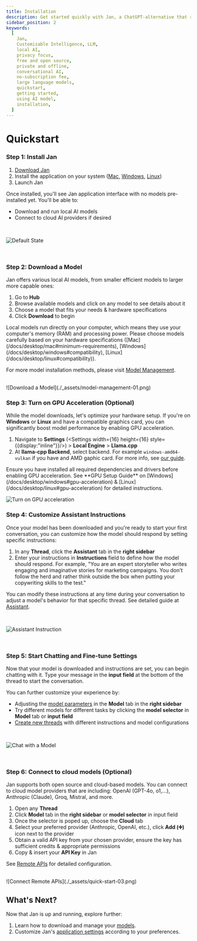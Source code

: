 ```yaml
---
title: Installation
description: Get started quickly with Jan, a ChatGPT-alternative that runs on your own computer, with a local API server. Learn how to install Jan and select an AI model to start chatting.
sidebar_position: 2
keywords:
  [
    Jan,
    Customizable Intelligence, LLM,
    local AI,
    privacy focus,
    free and open source,
    private and offline,
    conversational AI,
    no-subscription fee,
    large language models,
    quickstart,
    getting started,
    using AI model,
    installation,
  ]
---
```




# Quickstart
<Steps>

### Step 1: Install Jan
1. [Download Jan](/download)
2. Install the application on your system ([Mac](/docs/desktop/mac), [Windows](/docs/desktop/windows), [Linux](/docs/desktop/linux))
3. Launch Jan

Once installed, you'll see Jan application interface with no models pre-installed yet. You'll be able to:
- Download and run local AI models
- Connect to cloud AI providers if desired
<br/>

![Default State](./_assets/quick-start-01.png)

<br/>

### Step 2: Download a Model
Jan offers various local AI models, from smaller efficient models to larger more capable ones:
1. Go to **Hub**
2. Browse available models and click on any model to see details about it
3. Choose a model that fits your needs & hardware specifications
4. Click **Download** to begin
<Callout type="info">
Local models run directly on your computer, which means they use your computer's memory (RAM) and processing power. Please choose models carefully based on your hardware specifications ([Mac](/docs/desktop/mac#minimum-requirements), [Windows](/docs/desktop/windows#compatibility), [Linux](/docs/desktop/linux#compatibility)).
</Callout>

For more model installation methods, please visit [Model Management](/docs/models/manage-models).

<br/>
![Download a Model](./_assets/model-management-01.png)
<br/>

### Step 3: Turn on GPU Acceleration (Optional)
While the model downloads, let's optimize your hardware setup. If you're on **Windows** or **Linux** and have a
compatible graphics card, you can significantly boost model performance by enabling GPU acceleration.
1. Navigate to **Settings** (<Settings width={16} height={16} style={{display:"inline"}}/>) > **Local Engine** > **Llama.cpp**
2. At **llama-cpp Backend**, select backend. For example `windows-amd64-vulkan` if you have and AMD gaphic card. For
more info, see [our guide](/docs/local-engines/llama-cpp).

<Callout type="info">
Ensure you have installed all required dependencies and drivers before enabling GPU acceleration. See **GPU Setup Guide**
on [Windows](/docs/desktop/windows#gpu-acceleration) & [Linux](/docs/desktop/linux#gpu-acceleration) for detailed instructions.
</Callout>
<br/>

![Turn on GPU acceleration](./_assets/trouble-shooting-03.png)

### Step 4: Customize Assistant Instructions
Once your model has been downloaded and you're ready to start your first conversation, you can customize how the model
should respond by setting specific instructions:
1. In any **Thread**, click the **Assistant** tab in the **right sidebar**
2. Enter your instructions in **Instructions** field to define how the model should respond. For example, "You are an
expert storyteller who writes engaging and imaginative stories for marketing campaigns. You don't follow the herd and
rather think outside the box when putting your copywriting skills to the test."

You can modify these instructions at any time during your conversation to adjust a model's behavior for that specific
thread. See detailed guide at [Assistant](/docs/assistants).

<br/>

![Assistant Instruction](./_assets/quick-start-02.png)

<br/>

### Step 5: Start Chatting and Fine-tune Settings

Now that your model is downloaded and instructions are set, you can begin chatting with it. Type your message in
the **input field** at the bottom of the thread to start the conversation.

You can further customize your experience by:
- Adjusting the [model parameters](/docs/models/model-parameters) in the **Model** tab in the **right sidebar**
- Try different models for different tasks by clicking the **model selector** in **Model** tab or **input field**
- [Create new threads](/docs/threads#creating-new-thread) with different instructions and model configurations

<br/>

![Chat with a Model](./_assets/model-parameters.png)

<br/>


### Step 6: Connect to cloud models (Optional)

Jan supports both open source and cloud-based models. You can connect to cloud model providers that are including: OpenAI
(GPT-4o, o1,...), Anthropic (Claude), Groq, Mistral, and more.
1. Open any **Thread**
2. Click **Model** tab in the **right sidebar** or **model selector** in input field
3. Once the selector is poped up, choose the **Cloud** tab
4. Select your preferred provider (Anthropic, OpenAI, etc.), click **Add (➕)** icon next to the provider
5. Obtain a valid API key from your chosen provider, ensure the key has sufficient credits & appropriate permissions
6. Copy & insert your **API Key** in Jan

See [Remote APIs](/docs/remote-models/openai) for detailed configuration.

<br/>
![Connect Remote APIs](./_assets/quick-start-03.png)
<br/>

</Steps>

## What's Next?
Now that Jan is up and running, explore further:
1. Learn how to download and manage your [models](/docs/models).
2. Customize Jan's [application settings](/docs/settings) according to your preferences.
